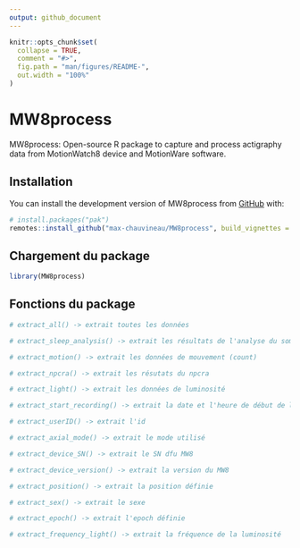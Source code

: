 ```yaml
---
output: github_document
---
```


<!-- README.md is generated from README.Rmd. Please edit that file -->

```r
knitr::opts_chunk$set(
  collapse = TRUE,
  comment = "#>",
  fig.path = "man/figures/README-",
  out.width = "100%"
)
```

# MW8process

<!-- badges: start -->
<!-- badges: end -->

MW8process: Open-source R package to capture and process actigraphy data from MotionWatch8 device and MotionWare software.

## Installation

You can install the development version of MW8process from [GitHub](https://github.com/) with:

``` r
# install.packages("pak")
remotes::install_github("max-chauvineau/MW8process", build_vignettes = TRUE)
```

## Chargement du package

``` r
library(MW8process)
```

## Fonctions du package

```r
# extract_all() -> extrait toutes les données

# extract_sleep_analysis() -> extrait les résultats de l'analyse du sommeil nuit par nuit

# extract_motion() -> extrait les données de mouvement (count)

# extract_npcra() -> extrait les résutats du npcra

# extract_light() -> extrait les données de luminosité

# extract_start_recording() -> extrait la date et l'heure de début de l'enregistrement

# extract_userID() -> extrait l'id

# extract_axial_mode() -> extrait le mode utilisé

# extract_device_SN() -> extrait le SN dfu MW8

# extract_device_version() -> extrait la version du MW8

# extract_position() -> extrait la position définie

# extract_sex() -> extrait le sexe

# extract_epoch() -> extrait l'epoch définie

# extract_frequency_light() -> extrait la fréquence de la luminosité
```
